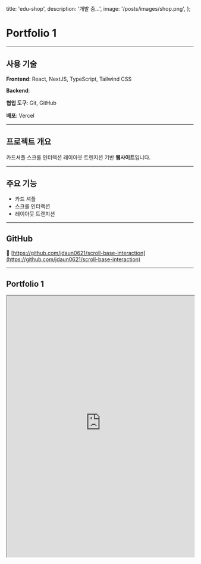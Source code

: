  title: 'edu-shop',
  description: '개발 중...',
  image: '/posts/images/shop.png',
};

# Portfolio 1

<hr className='my-8 border-gray-300' />

## 사용 기술

**Frontend**: React, NextJS, TypeScript, Tailwind CSS

**Backend**:

**협업 도구**: Git, GitHub

**배포**: Vercel

<hr className='my-8 border-gray-300' />

## 프로젝트 개요

카드셔플 스크롤 인터렉션 레이아웃 트렌지션 기반 **웹사이트**입니다.

<hr className='my-8 border-gray-300' />

## 주요 기능

- 카드 셔플
- 스크롤 인터랙션
- 레이아웃 트랜지션

<hr className='my-8 border-gray-300' />

## GitHub

🔗 [https://github.com/jdaun0621/scroll-base-interaction](https://github.com/jdaun0621/scroll-base-interaction)

<hr className='my-8 border-gray-300' />

## Portfolio 1

<iframe
  src='https://scroll-base-interaction.vercel.app/'
  width='100%'
  height='700'
  style={{ border: '1px solid #ccc', borderRadius: '8px' }}
  title='TechPicks Demo'
/>
